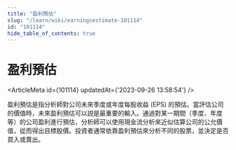 ```yaml
---
title: "盈利預估"
slug: "/learn/wiki/earningsestimate-101114"
id: "101114"
hide_table_of_contents: true
---
```



# 盈利預估

<ArticleMeta id={101114} updatedAt={'2023-09-26 13:58:54'} />
<div className='border-solid border-b border-t-0 my-4 border-[var(--ifm-color-gray-300)]' />

盈利預估是指分析師對公司未來季度或年度每股收益 (EPS) 的預估。當評估公司的價值時，未來盈利預估可以説是最重要的輸入。通過對某一期間（季度、年度等）的公司盈利進行預估，分析師可以使用現金流分析來近似估算公司的公允價值，從而得出目標股價。投資者通常依靠盈利預估來分析不同的股票，並決定是否買入或賣出。
